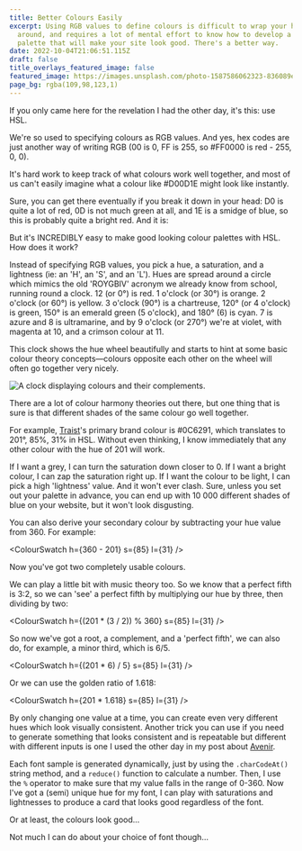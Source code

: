 ```yaml
---
title: Better Colours Easily
excerpt: Using RGB values to define colours is difficult to wrap your head
  around, and requires a lot of mental effort to know how to develop a colour
  palette that will make your site look good. There's a better way.
date: 2022-10-04T21:06:51.115Z
draft: false
title_overlays_featured_image: false
featured_image: https://images.unsplash.com/photo-1587586062323-836089e60d52?ixlib=rb-1.2.1&ixid=MnwxMjA3fDB8MHxwaG90by1wYWdlfHx8fGVufDB8fHx8&auto=format&fit=crop&w=1887&q=80
page_bg: rgba(109,98,123,1)
---
```


<script>
  FontSample from '$components/blog-widgets/FontSample.svelte';
</script>

If you only came here for the revelation I had the other day, it's this: use HSL.

We're so used to specifying colours as RGB values. And yes, hex codes are just another way of writing RGB (00 is 0, FF is 255, so #FF0000 is red - 255, 0, 0).

It's hard work to keep track of what colours work well together, and most of us can't easily imagine what a colour like #D00D1E might look like instantly.

Sure, you can get there eventually if you break it down in your head: D0 is quite a lot of red, 0D is not much green at all, and 1E is a smidge of blue, so this is probably quite a bright red. And it is: <span class="w-[1em] aspect-square inline-block rounded align-middle" style="background-color: #D00D1E" />

But it's INCREDIBLY easy to make good looking colour palettes with HSL. How does it work?

Instead of specifying RGB values, you pick a hue, a saturation, and a lightness (ie: an 'H', an 'S', and an 'L'). Hues are spread around a circle which mimics the old 'ROYGBIV' acronym we already know from school, running round a clock. 12 (or 0°) is red. 1 o'clock (or 30°) is orange. 2 o'clock (or 60°) is yellow. 3 o'clock (90°) is a chartreuse, 120° (or 4 o'clock) is green, 150° is an emerald green (5 o'clock), and 180° (6) is cyan. 7 is azure and 8 is ultramarine, and by 9 o'clock (or 270°) we're at violet, with magenta at 10, and a crimson colour at 11.

This clock shows the hue wheel beautifully and starts to hint at some basic colour theory concepts—colours opposite each other on the wheel will often go together very nicely.

![A clock displaying colours and their complements.](/rainbow-multi-coloured-wall-clock-578129b_01.jpeg)

There are a lot of colour harmony theories out there, but one thing that is sure is that different shades of the same colour go well together.

For example, [Traist](https://traist.co.uk)'s primary brand colour is #0C6291, which translates to 201°, 85%, 31% in HSL. Without even thinking, I know immediately that any other colour with the hue of 201 will work.

<ColourSwatch h={201} s={85} l={31} />

If I want a grey, I can turn the saturation down closer to 0. If I want a bright colour, I can zap the saturation right up. If I want the colour to be light, I can pick a high 'lightness' value. And it won't ever clash. Sure, unless you set out your palette in advance, you can end up with 10 000 different shades of blue on your website, but it won't look disgusting.

You can also derive your secondary colour by subtracting your hue value from 360. For example:

<ColourSwatch h={360 - 201} s={85} l={31} />

Now you've got two completely usable colours.

We can play a little bit with music theory too. So we know that a perfect fifth is 3:2, so we can 'see' a perfect fifth by multiplying our hue by three, then dividing by two:

<ColourSwatch h={(201 * (3 / 2)) % 360} s={85} l={31} />

So now we've got a root, a complement, and a 'perfect fifth', we can also do, for example, a minor third, which is 6/5.

<ColourSwatch h={(201 * 6) / 5} s={85} l={31} />

Or we can use the golden ratio of 1.618:

<ColourSwatch h={201 * 1.618} s={85} l={31} />

By only changing one value at a time, you can create even very different hues which look visually consistent. Another trick you can use if you need to generate something that looks consistent and is repeatable but different with different inputs is one I used the other day in my post about [Avenir](/blog/avenir).

Each font sample is generated dynamically, just by using the `.charCodeAt()` string method, and a `reduce()` function to calculate a number. Then, I use the `%` operator to make sure that my value falls in the range of 0-360. Now I've got a (semi) unique hue for my font, I can play with saturations and lightnesses to produce a card that looks good regardless of the font.

<div class="full-bleed not-prose">
  <FontSample fontName="Avenir" wordTest="HSL forever!" />
</div>

Or at least, the colours look good...

<div class="full-bleed not-prose">
  <FontSample fontName="Comic Sans MS" wordTest="Not again..." />
</div>

Not much I can do about your choice of font though...
